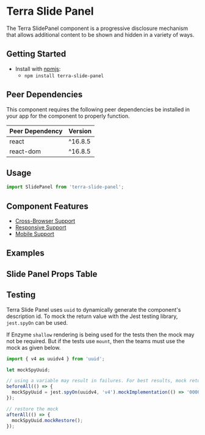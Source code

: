 


<Badge />

# Terra Slide Panel

The Terra SlidePanel component is a progressive disclosure mechanism that allows additional content to be shown and hidden in a variety of ways.

## Getting Started

- Install with [npmjs](https://www.npmjs.com):
  - `npm install terra-slide-panel`

<!-- AUTO-GENERATED-CONTENT:START Peer Dependencies -->
## Peer Dependencies

This component requires the following peer dependencies be installed in your app for the component to properly function.

| Peer Dependency | Version |
|-|-|
| react | ^16.8.5 |
| react-dom | ^16.8.5 |

<!-- AUTO-GENERATED-CONTENT:END -->

## Usage
``` jsx
import SlidePanel from 'terra-slide-panel';
```

## Component Features
* [Cross-Browser Support](https://engineering.cerner.com/terra-ui/about/terra-ui/component-standards#cross-browser-support)
* [Responsive Support](https://engineering.cerner.com/terra-ui/about/terra-ui/component-standards#responsive-support)
* [Mobile Support](https://engineering.cerner.com/terra-ui/about/terra-ui/component-standards#mobile-support)

## Examples 
<DefaultSlidePanel  title='SlidePanel - Controlled Demo' />
<SlidePanelOverlay title='SlidePanel - Behavior - Overlay' />
<SlidePanelSquish title='SlidePanel - Behavior - Squish' />
<SlidePanelStart title='SlidePanel - Position - Start' />
<SlidePanelEnd title='SlidePanel - Position - End' />
<SlidePanelSmall title='SlidePanel - Size - Small'/>
<SlidePanelLarge title='SlidePanel - Size - Large' />
<SlidePanelFullscreen title='SlidePanel - Fullscreen' />
<SlidePanelFill title='SlidePanel - Fill' />
<SlidePanelNoFill title='SlidePanel - Fill Off'/>

## Slide Panel Props Table 
<SlidePanelPropsTable />

## Testing

Terra Slide Panel uses `uuid` to dynamically generate the component's description id. To mock the return value with the Jest testing library, `jest.spyOn` can be used.

If Enzyme `shallow` rendering is being used for the tests then the mock may not be required. But if the tests use `mount`, then the teams must use the mock as given below.

```js
import { v4 as uuidv4 } from 'uuid';

let mockSpyUuid;

// using a variable may result in failures. For best results, mock return value.
beforeAll(() => {
  mockSpyUuid = jest.spyOn(uuidv4, 'v4').mockImplementation(() => '00000000-0000-0000-0000-000000000000');
});

// restore the mock
afterAll(() => {
  mockSpyUuid.mockRestore();
});

```

